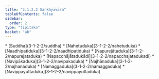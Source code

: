 ```yaml
---
title: "3.1.2.2 Saṅkhyāvāra"
tableOfContents: false
sidebar:
  order: 2
type: "tipitaka"
basket: "ab"
---
```



<DynamicBreadcrumb />



<TableOfContents>
* [Suddha](3-1-2-2/suddha)
* [Nahetuduka](3-1-2-2/nahetuduka)
* [Naadhipatiduka](3-1-2-2/naadhipatiduka)
* [Napurejātaduka](3-1-2-2/napurejataduka)
* [Napacchājātadukādi](3-1-2-2/napacchajatadukadi)
* [Navipākaduka](3-1-2-2/navipakaduka)
* [Najhānaduka](3-1-2-2/najhanaduka)
* [Namaggaduka](3-1-2-2/namaggaduka)
* [Navippayuttaduka](3-1-2-2/navippayuttaduka)
</TableOfContents>